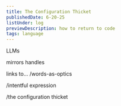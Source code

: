 ```yaml
---
title: The Configuration Thicket
publishedDate: 6-20-25
listUnder: log
previewDescription: how to return to code
tags: language
---
```


LLMs 

mirrors
handles 



links to...
/words-as-optics

/intentful expression

/the configuration thicket